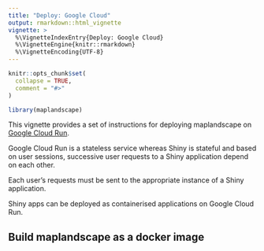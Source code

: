 ```yaml
---
title: "Deploy: Google Cloud"
output: rmarkdown::html_vignette
vignette: >
  %\VignetteIndexEntry{Deploy: Google Cloud}
  %\VignetteEngine{knitr::rmarkdown}
  %\VignetteEncoding{UTF-8}
---
```


```r
knitr::opts_chunk$set(
  collapse = TRUE,
  comment = "#>"
)
```

```r
library(maplandscape)
```

This vignette provides a set of instructions for deploying maplandscape on [Google Cloud Run]().

Google Cloud Run is a stateless service whereas Shiny is stateful and based on user sessions, successive user requests to a Shiny application depend on each other. 

Each user's requests must be sent to the appropriate instance of a Shiny application. 

Shiny apps can be deployed as containerised applications on Google Cloud Run. 

## Build maplandscape as a docker image
